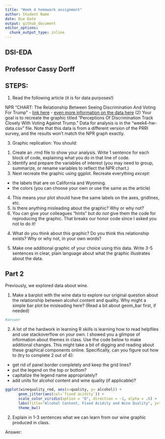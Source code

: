 ```yaml
---
title: "Week 4 homework assignment"
author: Student Name
date: Due Date
output: github_document
editor_options:
  chunk_output_type: inline
---
```


## DSI-EDA
## Professor Cassy Dorff

## STEPS:

(1) Read the following article (it is for data purposes!)

NPR "CHART: The Relationship Between Seeing Discrimination And Voting For Trump"
- [link here](https://www.npr.org/2017/08/18/544265493/chart-the-relationship-between-seeing-discrimination-and-voting-for-trump)
- [even more information on the data here](https://www.prri.org/research/americans-views-discrimination-immigrants-blacks-lgbt-sex-marriage-immigration-reform/)
(2) Your goal is to recreate the graphic titled "Perceptions Of Discrimination Track Closely With Voting Against Trump." Data for analysis is in the "week4-hw-data.csv" file. Note that this data is from a different version of the PRRI survey, and the results won't match the NPR graph exactly.

(3) Graphic replication: You should:
1. Create an .rmd file to show your analysis. Write 1 sentence for each block of code, explaining what you do in that line of code.
2. Identify and prepare the variables of interest (you may need to group, summarize, or rename variables to reflect the NPR chart.)
3. Next recreate the graphic using ggplot. Recreate everything *except*:
  - the labels that are on California and Wyoming.
  - the colors (you can choose your own or use the same as the article)
4. This means your plot should have the same labels on the axes, gridlines, etc.
5. Is there anything misleading about the graphic? Why or why not?
6. You can give your colleagues "hints" but do *not* give them the code for reproducing the graphic. That breaks our honor code since I asked you not to do it!

(4) What do you think about this graphic? Do you think this relationship exists? Why or why not, in your own words?

(5) Make one additional graphic of your choice using this data. Write 3-5 sentences in clear, plain language about what the graphic illustrates about the data.


## Part 2

Previously, we explored data about wine. 

1. Make a barplot with the wine data to explore our original question about the relationship between alcohol content and quality. Why might a simple bar plot be misleading here? (Read a bit about geom_bar first, if needed)


```r
#answer

```

2. A lot of the hardwork in learning R skills is learning how to read helpfiles and use stackoverflow on your own. I showed you a glimpse of information about themes in class. Use the code below to make additional changes. This might take a bit of digging and reading about these graphical components online. Specifically, can you figure out how to (try to complete 2 out of 4):

* get rid of panel border completely and keep the grid lines?
* put the legend on the top or bottom?
* capitalize the legend name appropriately?
* add units for alcohol content and wine quality (if applicable)?

```r
ggplot(winequality_red, aes(x=quality, y= alcohol)) +
      geom_jitter(aes(col=`fixed acidity`)) +
      scale_color_viridis(option = "D", direction = -1, alpha = .6) +
      labs(title="Alcohol Content, Fixed Acidity and Wine Quality", y="Alcohol Content", x="Wine Quality")  +
      theme_bw()
```


2. Explain in 1-3 sentences what we can learn from our wine graphic produced in class.

Answer: 


